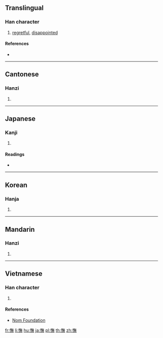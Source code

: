 {{also|怃}}
==Translingual==

===Han character===
{{Han char|rn=61|rad=心|as=12|sn=15|four=98031|canj=POTF|ids=⿰忄無}}

# [[regretful]], [[disappointed]]

====References====
* {{Han ref|kx=0404.010|dkj=11259|dj=0744.080|hdz=42355.010|uh=61AE|ud=25006|bh=BCAD|bd=48301}}

----

==Cantonese==

===Hanzi===
{{yue-hanzi|jyut=[[mou5]]|y=mou5|sim=怃}}

# {{defn|lang=yue|sort=心12}}

----

==Japanese==

===Kanji===
{{ja-kanji|grade=|rs=心12}}

# {{defn|lang=ja|sort=心12}}

====Readings====
* {{ja-readings|on=[[ぶ]] (bu), [[こ]] (ko)|kun=[[いつくしむ]] (itsukushimu)}}

----

==Korean==

===Hanja===
{{ko-hanja|hangeul=무|eumhun=|rv=mu|mr=mu|y=mu}}

# {{defn|lang=ko|sort=心12}}

----

==Mandarin==

===Hanzi===
{{cmn-hanzi|sim=怃|pin=[[wǔ]] ([[wu3]])|wg=wu<sup>3</sup>}}

# {{defn|lang=cmn|sort=心12}}

----

==Vietnamese==

===Han character===
{{vi-readings|rs=心12|hanviet=[[nhàm]], [[vũ]]}}

# {{defn|lang=vi|sort=心12}}

====References====
* [http://nomfoundation.org/common/nom_details.php?codepoint=61ae Nom Foundation]

[[fr:憮]]
[[li:憮]]
[[hu:憮]]
[[ja:憮]]
[[pl:憮]]
[[th:憮]]
[[zh:憮]]